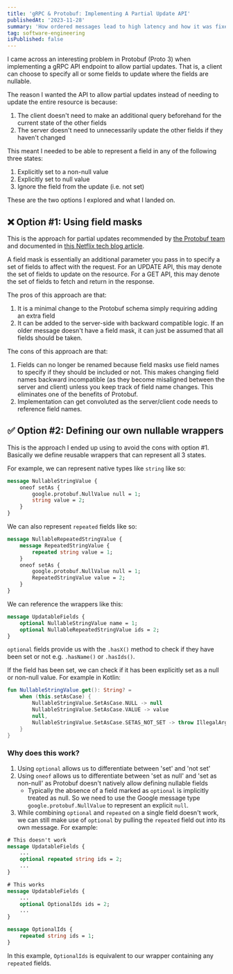 ```yaml
---
title: 'gRPC & Protobuf: Implementing A Partial Update API'
publishedAt: '2023-11-28'
summary: 'How ordered messages lead to high latency and how it was fixed'
tag: software-engineering
isPublished: false
---
```

I came across an interesting problem in Protobuf (Proto 3) when implementing a gRPC API endpoint to allow partial updates.
That is, a client can choose to specify all or some fields to update where the fields are nullable.

The reason I wanted the API to allow partial updates instead of needing to update the entire resource is because:
1. The client doesn't need to make an additional query beforehand for the current state of the other fields
2. The server doesn't need to unnecessarily update the other fields if they haven't changed

This meant I needed to be able to represent a field in any of the following three states:
1. Explicitly set to a non-null value
2. Explicitly set to null value
3. Ignore the field from the update (i.e. not set)

These are the two options I explored and what I landed on.

## ❌ Option #1: Using field masks
This is the approach for partial updates recommended by [the Protobuf team](https://protobuf.dev/programming-guides/api/#use-update-field-mask) and documented in [this Netflix tech blog article](https://netflixtechblog.com/practical-api-design-at-netflix-part-1-using-protobuf-fieldmask-35cfdc606518).

A field mask is essentially an additional parameter you pass in to specify a set of fields to affect with the request.
For an UPDATE API, this may denote the set of fields to update on the resource. For a GET API, this may denote the set of fields to fetch and return in the response.

The pros of this approach are that:
1. It is a minimal change to the Protobuf schema simply requiring adding an extra field
2. It can be added to the server-side with backward compatible logic. If an older message doesn't have a field mask, it can just be assumed that all fields should be taken.


The cons of this approach are that:
1. Fields can no longer be renamed because field masks use field names to specify if they should be included or not. This makes changing field names backward incompatible (as they become misaligned between the server and client) unless you keep track of field name changes. This eliminates one of the benefits of Protobuf.
2. Implementation can get convoluted as the server/client code needs to reference field names.

## ✅ Option #2: Defining our own nullable wrappers
This is the approach I ended up using to avoid the cons with option #1. Basically we define reusable wrappers that can represent all 3 states.

For example, we can represent native types like `string` like so:
```protobuf
message NullableStringValue {
    oneof setAs {
        google.protobuf.NullValue null = 1;
        string value = 2;
    }
}
```

We can also represent `repeated` fields like so:

```protobuf
message NullableRepeatedStringValue {
    message RepeatedStringValue {
        repeated string value = 1;
    }
    oneof setAs {
        google.protobuf.NullValue null = 1;
        RepeatedStringValue value = 2;
    }
}
```

We can reference the wrappers like this:
```protobuf
message UpdatableFields {
    optional NullableStringValue name = 1;
    optional NullableRepeatedStringValue ids = 2;
}
```

`optional` fields provide us with the `.hasX()` method to check if they have been set or not e.g. `.hasName()` or `.hasIds()`.

If the field has been set, we can check if it has been explicitly set as a null or non-null value. For example in Kotlin:
```kotlin
fun NullableStringValue.get(): String? =
    when (this.setAsCase) {
        NullableStringValue.SetAsCase.NULL -> null
        NullableStringValue.SetAsCase.VALUE -> value
        null,
        NullableStringValue.SetAsCase.SETAS_NOT_SET -> throw IllegalArgumentException("must be explicitly set to value or null")
    }
}
```

### Why does this work?
1. Using `optional` allows us to differentiate between 'set' and 'not set'
2. Using `oneof` allows us to differentiate between 'set as null' and 'set as non-null' as Protobuf doesn't natively allow defining nullable fields
    - Typically the absence of a field marked as `optional` is implicitly treated as null. So we need to use the Google message type `google.protobuf.NullValue` to represent an explicit `null`.
3. While combining `optional` and `repeated` on a single field doesn't work, we can still make use of `optional` by pulling the `repeated` field out into its own message. For example:
```protobuf
# This doesn't work
message UpdatableFields {
    ...
    optional repeated string ids = 2;
    ...
}
```

```protobuf
# This works
message UpdatableFields {
    ...
    optional OptionalIds ids = 2;
    ...
}

message OptionalIds {
    repeated string ids = 1;
}
```

In this example, `OptionalIds` is equivalent to our wrapper containing any `repeated` fields.
